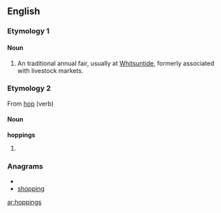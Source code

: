 ==English==

===Etymology 1===
{{etystub}}

====Noun====
{{en-noun|[[plurale tantum|plural form only]]}}
# {{British}} An traditional annual fair, usually at [[Whitsuntide]], formerly associated with livestock markets.

===Etymology 2===
From [[hop]] (verb)

====Noun====
'''hoppings'''
# {{plural of|[[hopping]]}}

===Anagrams===
* {{alphagram|ghinopps}}
* [[shopping#English|shopping]]

[[ar:hoppings]]